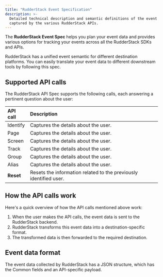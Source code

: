 ```yaml
---
title: "RudderStack Event Specification"
description: >-
  Detailed technical description and semantic definitions of the event data
  captured by the various RudderStack APIs.
---
```


The **RudderStack Event Spec** helps you plan your event data and provides various options for tracking your events across all the RudderStack SDKs and APIs.

<div class="successBlock">
RudderStack has a unified event semantic for different destination platforms. You can easily translate your event data to different downstream tools by following this spec.
</div>

## Supported API calls

The RudderStack API Spec supports the following calls, each answering a pertinent question about the user:

| **API call**          |**Description**                          |
| :-------------------- |:-------------------------- |
| <Link to="/event-spec/standard-events/identify/">Identify</Link>  | Captures the details about the user.                                                      |
| <Link to="/event-spec/standard-events/page/">Page</Link>  | Captures the details about the user.         | Captures the details related to the web page that the user is currently on.               |
| <Link to="/event-spec/standard-events/screen/">Screen</Link>  | Captures the details about the user.     | Captures the details related to the app screen that the user is currently viewing.        |
| <Link to="/event-spec/standard-events/track/">Track</Link>  | Captures the details about the user.      | Captures information related to the user's actions.                                       |
| <Link to="/event-spec/standard-events/group/">Group</Link>  | Captures the details about the user.       | Captures the relevant details about the group or organization that the user is a part of. |
| <Link to="/event-spec/standard-events/alias/">Alias</Link>  | Captures the details about the user.        | Captures any relevant details about the user's alternate/past identity.                   |
| **Reset**              | Resets the information related to the previously identified user.                         |

## How the API calls work

Here's a quick overview of how the API calls mentioned above work:

1. When the user makes the API calls, the event data is sent to the RudderStack backend.
2. RudderStack transforms this event data into a destination-specific format.
3. The transformed data is then forwarded to the required destination.

## Event data format

The event data collected by RudderStack has a JSON structure, which has the <Link to="/event-spec/standard-events/common-fields/">Common fields</Link> and an API-specific payload.


